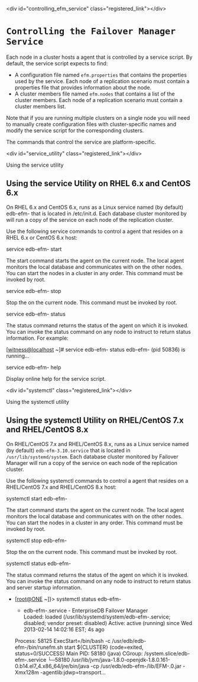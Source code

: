 \<div id="controlling\_efm\_service" class="registered\_link"\>\</div\>

# `Controlling the Failover Manager Service`

Each node in a cluster hosts a agent that is controlled by a service script. By default, the service script expects to find:

  - A configuration file named `efm.properties` that contains the properties used by the service. Each node of a replication scenario must contain a properties file that provides information about the node.
  - A cluster members file named `efm.nodes` that contains a list of the cluster members. Each node of a replication scenario must contain a cluster members list.

Note that if you are running multiple clusters on a single node you will need to manually create configuration files with cluster-specific names and modify the service script for the corresponding clusters.

The commands that control the service are platform-specific.

\<div id="service\_utility" class="registered\_link"\>\</div\>

<div class="index">

Using the service utility

</div>

## Using the service Utility on RHEL 6.x and CentOS 6.x

On RHEL 6.x and CentOS 6.x, runs as a Linux service named (by default) edb-efm- that is located in /etc/init.d. Each database cluster monitored by will run a copy of the service on each node of the replication cluster.

Use the following service commands to control a agent that resides on a RHEL 6.x or CentOS 6.x host:

<div class="parsed-literal">

service edb-efm- start

</div>

The start command starts the agent on the current node. The local agent monitors the local database and communicates with on the other nodes. You can start the nodes in a cluster in any order. This command must be invoked by root.

<div class="parsed-literal">

service edb-efm- stop

</div>

Stop the on the current node. This command must be invoked by root.

<div class="parsed-literal">

service edb-efm- status

</div>

The status command returns the status of the agent on which it is invoked. You can invoke the status command on any node to instruct to return status information. For example:

<div class="parsed-literal">

\[<witness@localhost> \~\]\# service edb-efm- status edb-efm- (pid 50836) is running...

</div>

<div class="parsed-literal">

service edb-efm- help

</div>

Display online help for the service script.

\<div id="systemctl" class="registered\_link"\>\</div\>

<div class="index">

Using the systemctl utility

</div>

## Using the systemctl Utility on RHEL/CentOS 7.x and RHEL/CentOS 8.x

On RHEL/CentOS 7.x and RHEL/CentOS 8.x, runs as a Linux service named (by default) `edb-efm-3.10.service` that is located in `/usr/lib/systemd/system`. Each database cluster monitored by Failover Manager will run a copy of the service on each node of the replication cluster.

Use the following systemctl commands to control a agent that resides on a RHEL/CentOS 7.x and RHEL/CentOS 8.x host:

<div class="parsed-literal">

systemctl start edb-efm-

</div>

The start command starts the agent on the current node. The local agent monitors the local database and communicates with on the other nodes. You can start the nodes in a cluster in any order. This command must be invoked by root.

<div class="parsed-literal">

systemctl stop edb-efm-

</div>

Stop the on the current node. This command must be invoked by root.

<div class="parsed-literal">

systemctl status edb-efm-

</div>

The status command returns the status of the agent on which it is invoked. You can invoke the status command on any node to instruct to return status and server startup information.

<div class="parsed-literal">

  - \[<root@ONE> \~\]}\> systemctl status edb-efm-
    
      - edb-efm-.service - EnterpriseDB Failover Manager  
        Loaded: loaded (/usr/lib/systemd/system/edb-efm-.service; disabled; vendor preset: disabled) Active: active (running) since Wed 2013-02-14 14:02:16 EST; 4s ago
    
    Process: 58125 ExecStart=/bin/bash -c /usr/edb/edb-efm-/bin/runefm.sh start ${CLUSTER} (code=exited, status=0/SUCCESS) Main PID: 58180 (java) CGroup: /system.slice/edb-efm-.service └─58180 /usr/lib/jvm/java-1.8.0-openjdk-1.8.0.161-0.b14.el7\_4.x86\_64/jre/bin/java -cp /usr/edb/edb-efm-/lib/EFM-.0.jar -Xmx128m -agentlib:jdwp=transport...

</div>
